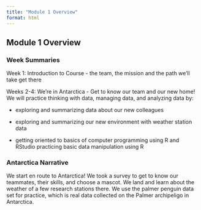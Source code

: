 ```yaml
---
title: "Module 1 Overview"
format: html
---
```



## Module 1 Overview

### Week Summaries
Week 1: Introduction to Course - the team, the mission and the path we'll take get there

Weeks 2-4: We're in Antarctica - Get to know our team and our new home! We will practice thinking with data, managing data, and analyzing data by:

-   exploring and summarizing data about our new colleagues

-   exploring and summarizing our new environment with weather station data

-   getting oriented to basics of computer programming using R and RStudio practicing basic data manipulation using R


### Antarctica Narrative
We start en route to Antarctica! We took a survey to get to know our teammates, their skills, and choose a mascot. We land and learn about the weather of a few research stations there. We use the palmer penguin data set for practice, which is real data collected on the Palmer archipeligo in Antarctica. 
